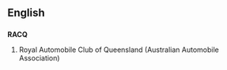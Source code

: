 ==English==

==={{initialism}}===
'''RACQ'''

# Royal Automobile Club of Queensland (Australian Automobile Association)
{{count page|[[Wiktionary:Page count]]}}